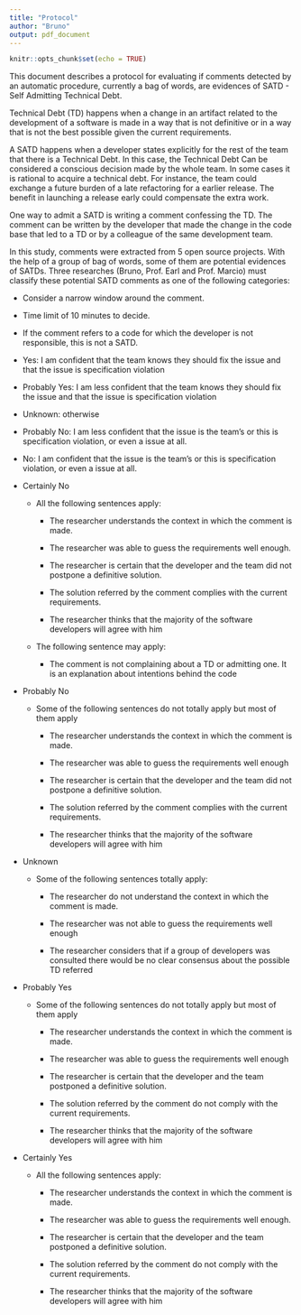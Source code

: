 ```yaml
---
title: "Protocol"
author: "Bruno"
output: pdf_document
---
```


```r
knitr::opts_chunk$set(echo = TRUE)
```

This document describes a protocol for evaluating if comments detected by an automatic procedure, currently a bag of words, are evidences of SATD - Self Admitting Technical Debt.

Technical Debt (TD) happens when a change in an artifact related to the development of a software is made in a way that is not definitive or in a way that is not the best possible given the current requirements.

A SATD happens when a developer states explicitly for the rest of the team that there is a Technical Debt. In this case, the Technical Debt Can be considered a conscious decision made by the whole team. In some cases it is rational to acquire a technical debt. For instance, the team could exchange a future burden of a late refactoring for a earlier release. The benefit in launching a release early could compensate the extra work.

One way to admit a SATD is writing a comment confessing the TD. The comment can be written by the developer that made the change in the code base that led to a TD or by a colleague of the same development team.

In this study, comments were extracted from 5 open source projects. With the help of a group of bag of words, some of them are potential evidences of SATDs. Three researches (Bruno, Prof. Earl and Prof. Marcio) must classify these potential SATD comments as one of the following categories:


- Consider a narrow window around the comment.
- Time limit of 10 minutes to decide.
- If the comment refers to a code for which the developer is not responsible, this is not a SATD.

- Yes: I am confident that the team knows they should fix the issue and that the issue is specification violation
- Probably Yes: I am less confident that the team knows they should fix the issue and that the issue is specification violation
- Unknown: otherwise
- Probably No: I am less confident that the issue is the team's or this is specification violation, or even a issue at all.
- No: I am confident that the issue is the team's or this is specification violation, or even a issue at all.




-   Certainly No

    - All the following sentences apply:

       - The researcher understands the context in which the comment is made.

       - The researcher was able to guess the requirements well enough.

       - The researcher is certain that the developer and the team did not postpone a definitive solution.

       - The solution referred by the comment complies with the current requirements.

       - The researcher thinks that the majority of the software developers will agree with him

    - The following sentence may apply:

       - The comment is not complaining about a TD or admitting one. It is an explanation about intentions behind the code
       
       

-   Probably No

    - Some of the following sentences do not totally apply but most of them apply

       -   The researcher understands the context in which the comment is made.

       -   The researcher was able to guess the requirements well enough

       -   The researcher is certain that the developer and the team did not postpone a definitive solution.

       -   The solution referred by the comment complies with the current requirements.

       -   The researcher thinks that the majority of the software developers will agree with him


-   Unknown

    -  Some of the following sentences totally apply:

       -   The researcher do not understand the context in which the comment is made.

       -   The researcher was not able to guess the requirements well enough

       -   The researcher considers that if a group of developers was consulted there would be no clear consensus about the possible TD referred

-   Probably Yes

    -   Some of the following sentences do not totally apply but most of them apply

        -   The researcher understands the context in which the comment is made.

        -   The researcher was able to guess the requirements well enough

        -   The researcher is certain that the developer and the team postponed a definitive solution.

        -   The solution referred by the comment do not comply with the current requirements.

        -   The researcher thinks that the majority of the software developers will agree with him

-   Certainly Yes

    - All the following sentences apply:

       - The researcher understands the context in which the comment is made.

       - The researcher was able to guess the requirements well enough.

      -   The researcher is certain that the developer and the team postponed a definitive solution.

      -   The solution referred by the comment do not comply with the current requirements.

      -   The researcher thinks that the majority of the software developers will agree with him




